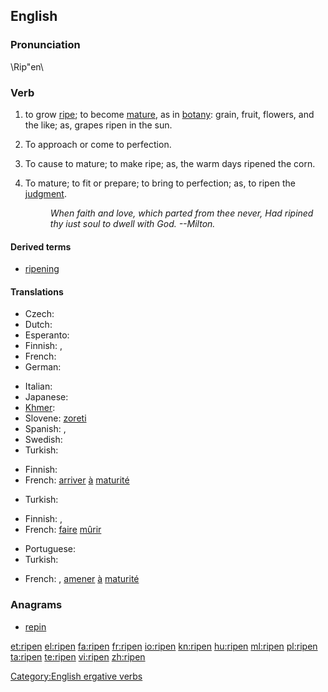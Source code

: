 ==English==
{{wikipedia|Ripening}}

===Pronunciation===
\Rip"en\

===Verb===
{{en-verb}}

# {{intransitive}} to grow [[ripe]]; to become [[mature]], as in [[botany]]: grain, fruit, flowers, and the like; as, grapes ripen in the sun.
# {{intransitive}} To approach or come to perfection.
# {{transitive}} To cause to mature; to make ripe; as, the warm days  ripened the corn.
# {{transitive}} To mature; to fit or prepare; to bring to perfection; as, to ripen the [[judgment]].
#: ''When faith and love, which parted from thee never,       Had ripined thy iust soul to dwell with God. --Milton.''

====Derived terms====
* [[ripening]]

====Translations====
{{trans-top|to grow ripe}}
* Czech: {{t-|cs|zrát}}
* Dutch: {{t+|nl|rijpen}}
* Esperanto: {{t-|eo|maturiĝi|xs=Esperanto}}
* Finnish: {{t+|fi|kypsyä}}, {{t-|fi|tuleentua}}
* French: {{t|fr|mûrir}}
* German: {{t-|de|reifen}}
{{trans-mid}}
* Italian: {{t+|it|maturare}}
* Japanese: {{t|ja|熟す|tr=じゅくす, jukusu|sc=Jpan}}
* [[Khmer]]: {{t|km|ទុំ|tr=tum|sc=Khmr|xs=Khmer}}
* Slovene: [[zoreti]]
* Spanish: {{t+|es|madurar}}, {{t-|es|colorear}}
* Swedish: {{t|sv|mogna}}
* Turkish: {{t|tr|olgunlaşmak}}
{{trans-bottom}}

{{trans-top|to approach or come to perfection}}
* Finnish: {{t+|fi|valmistua}}
* French: [[arriver]] [[à]] [[maturité]]
{{trans-mid}}
* Turkish: {{t|tr|olgunlaşmak}}
{{trans-bottom}}

{{trans-top|to cause to mature; to make ripe}}
* Finnish: {{t-|fi|kypsyttää}}, {{t-|fi|tuleennuttaa}}
* French: [[faire]] [[mûrir]]
{{trans-mid}}
* Portuguese: {{t+|pt|amadurecer}}
* Turkish: {{t|tr|olgunlaşmak}}
{{trans-bottom}}

{{trans-top|to bring to perfection}}
* French: {{t|fr|mûrir}}, [[amener]] [[à]] [[maturité]]
{{trans-mid}}
{{trans-bottom}}

===Anagrams===
* [[repin#English|repin]]

[[Category:English ergative verbs]]

[[et:ripen]]
[[el:ripen]]
[[fa:ripen]]
[[fr:ripen]]
[[io:ripen]]
[[kn:ripen]]
[[hu:ripen]]
[[ml:ripen]]
[[pl:ripen]]
[[ta:ripen]]
[[te:ripen]]
[[vi:ripen]]
[[zh:ripen]]